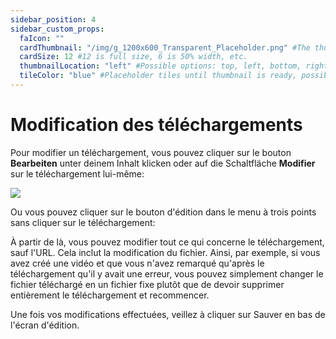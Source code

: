---
sidebar_position: 4
sidebar_custom_props:
  faIcon: ""
  cardThumbnail: "/img/g_1200x600_Transparent_Placeholder.png" #The thumbnail on the category card.
  cardSize: 12 #12 is full size, 6 is 50% width, etc.
  thumbnailLocation: "left" #Possible options: top, left, bottom, right, none
  tileColor: "blue" #Placeholder tiles until thumbnail is ready, possible options: blue, cream, darkpurple, lightpurple, mauve, orange, pink, none
---

# Modification des téléchargements

Pour modifier un téléchargement, vous pouvez cliquer sur le bouton **<OdyseeIcon type="edit"/> Bearbeiten** unter deinem Inhalt klicken oder auf die Schaltfläche **<OdyseeIcon type="edit"/> Modifier** sur le téléchargement lui-même:

<Image src="/img/fr/Modifiertéléchargement.png" />

Ou vous pouvez cliquer sur le bouton d'édition dans le menu à trois points sans cliquer sur le téléchargement:

À partir de là, vous pouvez modifier tout ce qui concerne le téléchargement, sauf l'URL. Cela inclut la modification du fichier. Ainsi, par exemple, si vous avez créé une vidéo et que vous n'avez remarqué qu'après le téléchargement qu'il y avait une erreur, vous pouvez simplement changer le fichier téléchargé en un fichier fixe plutôt que de devoir supprimer entièrement le téléchargement et recommencer.

Une fois vos modifications effectuées, veillez à cliquer sur <PrimaryOdyseeButton>Sauver</PrimaryOdyseeButton> en bas de l'écran d'édition.
